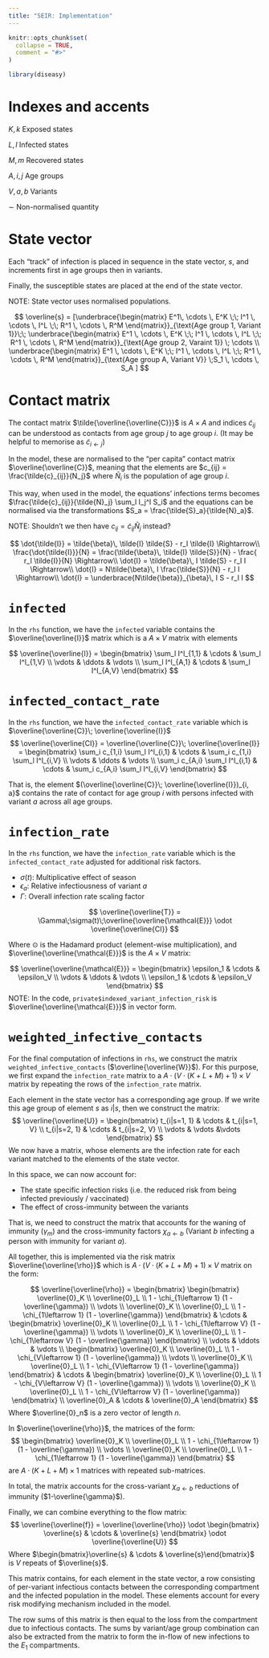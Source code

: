```yaml
---
title: "SEIR: Implementation"
---
```


```r
knitr::opts_chunk$set(
  collapse = TRUE,
  comment = "#>"
)
```

```r
library(diseasy)
```

# Indexes and accents
$K,k$ Exposed states

$L,l$ Infected states

$M,m$ Recovered states

$A,i,j$ Age groups

$V,a,b$ Variants

$\sim$ Non-normalised quantity

# State vector
Each "track" of infection is placed in sequence in the state vector, $s$, and increments first in age groups
then in variants.

Finally, the susceptible states are placed at the end of the state vector.

NOTE: State vector uses normalised populations.

$$
\overline{s} = [\underbrace{\begin{matrix} E^1\, \cdots \, E^K \;\; I^1 \, \cdots \, I^L \;\; R^1 \, \cdots \, R^M \end{matrix}}_{\text{Age group 1, Variant 1}}\;\; 
\underbrace{\begin{matrix} E^1 \, \cdots \, E^K \;\; I^1 \, \cdots \, I^L \;\; R^1 \, \cdots \, R^M \end{matrix}}_{\text{Age group 2, Varaint 1}}
\; \cdots \\
\underbrace{\begin{matrix} E^1 \, \cdots \, E^K \;\; I^1 \, \cdots \, I^L \;\; R^1 \, \cdots \, R^M \end{matrix}}_{\text{Age group A, Variant V}}
\;S_1 \, \cdots \, S_A
]
$$

# Contact matrix
The contact matrix $\tilde{\overline{\overline{C}}}$ is $A \times A$ and indices $\tilde{c}_{ij}$ can be understood as contacts
from age group $j$ to age group $i$.
(It may be helpful to memorise as $\tilde{c}_{i\leftarrow j}$)

In the model, these are normalised to the "per capita" contact matrix $\overline{\overline{C}}$, meaning that the elements are 
$c_{ij} = \frac{\tilde{c}_{ij}}{N_j}$ where $\tilde{N}_i$ is the population of age group $i$.

This way, when used in the model, the equations' infections terms becomes $\frac{\tilde{c}_{ij}}{\tilde{N}_j} \sum_l I_j^l S_i$ 
and the equations can be normalised via the transformations $S_a = \frac{\tilde{S}_a}{\tilde{N}_a}$.

NOTE: Shouldn't we then have $c_{ij} = \tilde{c}_{ij} \tilde{N}_j$ instead?

$$
\dot{\tilde{I}} = \tilde{\beta}\, \tilde{I} \tilde{S} - r_I \tilde{I} \Rightarrow\\
\frac{\dot{\tilde{I}}}{N} = \frac{\tilde{\beta}\, \tilde{I} \tilde{S}}{N} - \frac{ r_I \tilde{I}}{N} \Rightarrow\\
\dot{I} = \tilde{\beta}\, I \tilde{S} - r_I I \Rightarrow\\
\dot{I} = N\tilde{\beta}\, I \frac{\tilde{S}}{N} - r_I I \Rightarrow\\
\dot{I} = \underbrace{N\tilde{\beta}}_{\beta}\, I S - r_I I
$$

# `infected`
In the `rhs` function, we have the `infected` variable contains the $\overline{\overline{I}}$ matrix which is a $A \times V$ matrix with elements

$$
\overline{\overline{I}} = \begin{bmatrix}
\sum_l I^l_{1,1} & \cdots & \sum_l I^l_{1,V} \\
\vdots & \ddots & \vdots \\
\sum_l I^l_{A,1} & \cdots & \sum_l I^l_{A,V}
\end{bmatrix}
$$


# `infected_contact_rate`

In the `rhs` function, we have the `infected_contact_rate` variable which is $\overline{\overline{C}}\; \overline{\overline{I}}$
$$
\overline{\overline{CI}} = \overline{\overline{C}}\; \overline{\overline{I}} = \begin{bmatrix}
\sum_i c_{1,i} \sum_l I^l_{i,1} & \cdots & \sum_i c_{1,i} \sum_l I^l_{i,V} \\
\vdots & \ddots & \vdots \\
\sum_i c_{A,i} \sum_l I^l_{i,1} & \cdots & \sum_i c_{A,i} \sum_l I^l_{i,V}
\end{bmatrix}
$$

That is, the element $(\overline{\overline{C}}\; \overline{\overline{I}})_{i, a}$ contains the rate of contact for age
group $i$ with persons infected with variant $a$ across all age groups.

# `infection_rate`
In the `rhs` function, we have the `infection_rate` variable which is the `infected_contact_rate` adjusted
for additional risk factors.

- $\sigma(t)$: Multiplicative effect of season
- $\epsilon_a$: Relative infectiousness of variant $a$
- $\Gamma$: Overall infection rate scaling factor

$$
\overline{\overline{T}} = \Gamma\;\sigma(t)\;\overline{\overline{\mathcal{E}}} \odot \overline{\overline{CI}}
$$

Where $\odot$ is the Hadamard product (element-wise multiplication), and $\overline{\overline{\mathcal{E}}}$ is the
$A \times V$ matrix:

$$
\overline{\overline{\mathcal{E}}} = \begin{bmatrix}
\epsilon_1 & \cdots & \epsilon_V \\
\vdots & \ddots & \vdots \\
\epsilon_1 & \cdots & \epsilon_V
\end{bmatrix}
$$
NOTE: In the code, `private$indexed_variant_infection_risk` is $\overline{\overline{\mathcal{E}}}$ in vector form.

# `weighted_infective_contacts`
For the final computation of infections in `rhs`, we construct the matrix `weighted_infective_contacts` ($\overline{\overline{W}}$).
For this purpose, we first expand the `infection_rate` matrix to a $A \cdot (V \cdot (K+L+M) + 1) \times V$ matrix by repeating the
rows of the `infection_rate` matrix.

Each element in the state vector has a corresponding age group. If we write this age group of element $s$ as $i|s$, then
we construct the matrix:
$$
\overline{\overline{U}} = \begin{bmatrix}
  t_{i|s=1, 1} & \cdots & t_{i|s=1, V} \\
  t_{i|s=2, 1} & \cdots & t_{i|s=2, V} \\
  \vdots & \vdots &\vdots
\end{bmatrix}
$$
We now have a matrix, whose elements are the infection rate for each variant matched to the elements of the state vector.

In this space, we can now account for:

- The state specific infection risks (i.e. the reduced risk from being infected previously / vaccinated)
- The effect of cross-immunity between the variants 

That is, we need to construct the matrix that accounts for the waning of immunity ($\gamma_m$) and the cross-immunity
factors $\chi_{a\leftarrow b}$ (Variant $b$ infecting a person with immunity for variant $a$).

All together, this is implemented via the risk matrix $\overline{\overline{\rho}}$ which is 
$A \cdot (V \cdot (K+L+M) + 1) \times V$ matrix on the form:

$$
\overline{\overline{\rho}} = \begin{bmatrix}
  \begin{bmatrix}
    \overline{0}_K \\
    \overline{0}_L \\
    1 - \chi_{1\leftarrow 1} (1 - \overline{\gamma}) \\
    \vdots \\
    \overline{0}_K \\
    \overline{0}_L \\
    1 - \chi_{1\leftarrow 1} (1 - \overline{\gamma})
  \end{bmatrix}
  & \cdots & 
  \begin{bmatrix}
    \overline{0}_K \\
    \overline{0}_L \\
    1 - \chi_{1\leftarrow V} (1 - \overline{\gamma}) \\
    \vdots \\
    \overline{0}_K \\
    \overline{0}_L \\
    1 - \chi_{1\leftarrow V} (1 - \overline{\gamma})
  \end{bmatrix} \\
  \vdots & \ddots & \vdots \\
  \begin{bmatrix}
    \overline{0}_K \\
    \overline{0}_L \\
    1 - \chi_{V\leftarrow 1} (1 - \overline{\gamma}) \\
    \vdots \\
    \overline{0}_K \\
    \overline{0}_L \\
    1 - \chi_{V\leftarrow 1} (1 - \overline{\gamma})
  \end{bmatrix}
  & \cdots & 
  \begin{bmatrix}
    \overline{0}_K \\
    \overline{0}_L \\
    1 - \chi_{V\leftarrow V} (1 - \overline{\gamma}) \\
    \vdots \\
    \overline{0}_K \\
    \overline{0}_L \\
    1 - \chi_{V\leftarrow V} (1 - \overline{\gamma})
  \end{bmatrix} \\
  \overline{0}_A & \cdots & \overline{0}_A
\end{bmatrix}
$$
Where $\overline{0}_n$ is a zero vector of length $n$.

In $\overline{\overline{\rho}}$, the matrices of the form:
$$
\begin{bmatrix}
  \overline{0}_K \\
  \overline{0}_L \\
  1 - \chi_{1\leftarrow 1} (1 - \overline{\gamma}) \\
  \vdots \\
  \overline{0}_K \\
  \overline{0}_L \\
  1 - \chi_{1\leftarrow 1} (1 - \overline{\gamma})
\end{bmatrix}
$$
are $A \cdot (K + L + M) \times 1$ matrices with repeated sub-matrices.

In total, the matrix accounts for the cross-variant $\chi_{a\leftarrow b}$ reductions of immunity ($1-\overline{\gamma}$).

Finally, we can combine everything to the flow matrix:
$$
\overline{\overline{f}} = \overline{\overline{\rho}} \odot 
\begin{bmatrix}
  \overline{s} & \cdots & \overline{s}
\end{bmatrix} \odot 
\overline{\overline{U}}
$$
Where $\begin{bmatrix}\overline{s} & \cdots & \overline{s}\end{bmatrix}$ is $V$ repeats of $\overline{s}$.

This matrix contains, for each element in the state vector, a row consisting of per-variant infectious contacts
between the corresponding compartment and the infected population in the model. These elements account for every risk 
modifying mechanism included in the model.

The row sums of this matrix is then equal to the loss from the compartment due to infectious contacts.
The sums by variant/age group combination can also be extracted from the matrix to form the in-flow of new infections
to the $E_1$ compartments.

